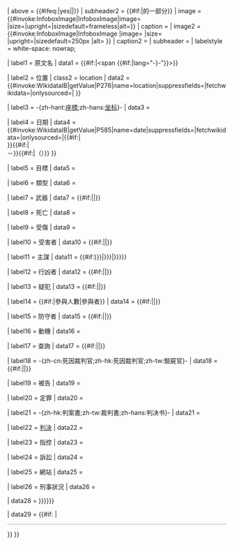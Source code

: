 {{Infobox
| bodyclass  = vevent
| aboveclass = summary
| abovestyle = font-size:130%;
| child = {{#ifeq:{{{embed|}}}|yes|yes}}
| above      = {{#ifeq:{{{embed|}}}|yes||{{{title|<includeonly>{{PAGENAMEBASE}}</includeonly>}}}}}
| subheader2 = {{#if:{{{partof|}}}|{{{partof|}}}的一部分}}
| image      = {{#invoke:InfoboxImage|InfoboxImage|image={{{image|}}} |size={{{image_size|}}}|upright={{{image_upright|}}}|sizedefault=frameless|alt={{{alt|}}}}}
| caption    = {{{caption|}}}
| image2     = {{#invoke:InfoboxImage|InfoboxImage |image={{{map|}}} |size={{{map_size|}}} |upright={{{map_upright|}}}|sizedefault=250px |alt={{{map_alt|}}} }}
| caption2   = {{{map_caption|}}}
| subheader  = {{{subheader|}}}
| labelstyle = white-space: nowrap;

| label1     = 原文名
|  data1     = {{#if:{{{native_name|}}}|<span {{#if:{{{native_name_lang|}}}|lang="-{{{{native_name_lang}}}}-"}}>{{{native_name}}}</span>}}

| label2     = 位置
| class2     = location
| data2      = {{#invoke:WikidataIB|getValue|P276|name=location|suppressfields={{{suppressfields|}}}|fetchwikidata={{{fetchwikidata|ALL}}}|onlysourced={{{onlysourced|}}}|{{{location|}}} }}

| label3     = -{zh-hant:[[經緯度|座標]];zh-hans:[[经纬度|坐标]]}-
| data3      = {{{coordinates|}}}

| label4     = 日期
| data4      = {{#invoke:WikidataIB|getValue|P585|name=date|suppressfields={{{suppressfields|}}}|fetchwikidata={{{fetchwikidata|ALL}}}|onlysourced={{{onlysourced|}}}|{{{date|}}}{{#if:{{{time|}}}|<br/>{{{time}}}}}{{#if:{{{time-begin|}}}|<br/>{{{time-begin}}}－{{{time-end}}}}}{{#if:{{{timezone|}}}|（{{{timezone}}}）}} }}

| label5     = 目標
| data5      = {{{target|}}}

| label6     = 類型
| data6      = {{{type|}}}

| label7     = 武器
| data7      = {{#if:{{{weapon|}}}|{{{weapon}}}|{{{weapons|}}}}}

| label8     = 死亡
| data8      = {{{fatalities|}}}

| label9     = 受傷
| data9      = {{{injuries|}}}

| label10    = 受害者
| data10     = {{#if:{{{victims|}}}|{{{victims}}}|{{{victim|}}}}}

| label11    = 主謀
| data11     = {{#if:{{{perpetrators|{{{perps|}}}}}}|{{{perpetrators|{{{perps}}}}}}|{{{perpetrator|{{{perp|}}}}}}}}

| label12    = 行凶者
| data12     = {{#if:{{{assailants|}}}|{{{assailants}}}|{{{assailant|}}}}}

| label13    = 疑犯
| data13     = {{#if:{{{susperps|}}}|{{{susperps}}}|{{{susperp|}}}}}

| label14    = {{#if:{{{numparts|}}}|參與人數|參與者}}
| data14     = {{#if:{{{numparts|}}}|{{{numparts}}}|{{{numpart|}}}}}

| label15    = 防守者
| data15     = {{#if:{{{dfens|}}}|{{{dfens}}}|{{{dfen|}}}}}

| label16    = 動機
| data16     = {{{motive|}}}

| label17    = 查詢
| data17     = {{#if:{{{inquiries|}}}|{{{inquiries}}}|{{{inquiry|}}}}}

| label18    = -{zh-cn:死因裁判官;zh-hk:死因裁判官;zh-tw:驗屍官}-
| data18     = {{#if:{{{coroners|}}}|{{{coroners}}}|{{{coroner|}}}}}

| label19    = 被告
| data19     = {{{accused|}}}

| label20    = 定罪
| data20     = {{{convicted|}}}

| label21    = -{zh-hk:判案書;zh-tw:裁判書;zh-hans:判决书}-
| data21     = {{{verdict|}}}

| label22    = [[裁判_(法律)|判決]]
| data22     = {{{convictions|}}}

| label23    = 指控
| data23     = {{{charges|}}}

| label24    = 訴訟
| data24     = {{{litigation|}}}

| label25    = 網站
| data25     = {{{website|}}}

| label26    = 刑事狀況
| data26     = {{{criminalstatus|}}}

| data28    = {{{nrhp|{{{embedded|{{{module|}}}}}}}}}

| data29     = {{#if:{{{notes|}}} |<div style="border-top:1px solid #aaa;font-size:90%;">{{{notes}}}</div>}}
}}<noinclude>{{Documentation}}</noinclude>